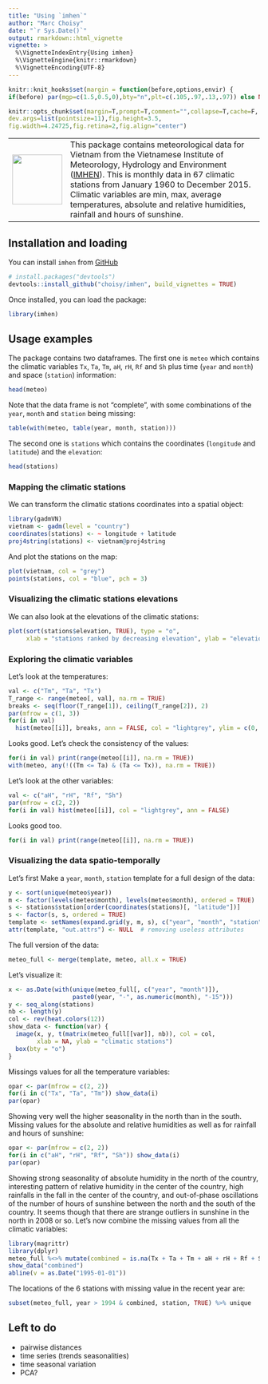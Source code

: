 ```yaml
---
title: "Using `imhen`"
author: "Marc Choisy"
date: "`r Sys.Date()`"
output: rmarkdown::html_vignette
vignette: >
  %\VignetteIndexEntry{Using imhen}
  %\VignetteEngine{knitr::rmarkdown}
  %\VignetteEncoding{UTF-8}
---
```


```r
knitr::knit_hooks$set(margin = function(before,options,envir) {
if(before) par(mgp=c(1.5,0.5,0),bty="n",plt=c(.105,.97,.13,.97)) else NULL })

knitr::opts_chunk$set(margin=T,prompt=T,comment="",collapse=T,cache=F,
dev.args=list(pointsize=11),fig.height=3.5,
fig.width=4.24725,fig.retina=2,fig.align="center")
```


|          |          |
| -------- | ----------------------------------------------------------------- |
| <img src="imhen.png" alt="" style="width: 100px;"/> | This package contains meteorological data for Vietnam from the Vietnamese Institute of Meteorology, Hydrology and Environment  ([IMHEN](http://vnclimate.vn/en/about/imhen/)). This is monthly data in 67 climatic stations from January 1960 to December 2015. Climatic variables are min, max, average temperatures, absolute and relative humidities, rainfall and hours of sunshine. |

## Installation and loading

You can install `imhen` from [GitHub](https://github.com/choisy/imhen)

```r
# install.packages("devtools")
devtools::install_github("choisy/imhen", build_vignettes = TRUE)
```

Once installed, you can load the package:

```r
library(imhen)
```

## Usage examples

The package contains two dataframes. The first one is `meteo` which contains the
climatic variables `Tx`, `Ta`, `Tm`, `aH`, `rH`, `Rf` and `Sh` plus time (`year`
and `month`) and space (`station`) information:

```r
head(meteo)
```

Note that the data frame is not "complete", with some combinations of the `year`,
`month` and `station` being missing:

```r
table(with(meteo, table(year, month, station)))
```

The second one is `stations` which contains the coordinates (`longitude` and
`latitude`) and the `elevation`:

```r
head(stations)
```

### Mapping the climatic stations

We can transform the climatic stations coordinates into a spatial object:

```r
library(gadmVN)
vietnam <- gadm(level = "country")
coordinates(stations) <- ~ longitude + latitude
proj4string(stations) <- vietnam@proj4string
```

And plot the stations on the map:

```r
plot(vietnam, col = "grey")
points(stations, col = "blue", pch = 3)
```

### Visualizing the climatic stations elevations

We can also look at the elevations of the climatic stations:

```r
plot(sort(stations$elevation, TRUE), type = "o",
     xlab = "stations ranked by decreasing elevation", ylab = "elevation (m)")
```

### Exploring the climatic variables

Let's look at the temperatures:

```r
val <- c("Tm", "Ta", "Tx")
T_range <- range(meteo[, val], na.rm = TRUE)
breaks <- seq(floor(T_range[1]), ceiling(T_range[2]), 2)
par(mfrow = c(1, 3))
for(i in val)
  hist(meteo[[i]], breaks, ann = FALSE, col = "lightgrey", ylim = c(0, 10500))
```

Looks good. Let's check the consistency of the values:

```r
for(i in val) print(range(meteo[[i]], na.rm = TRUE))
with(meteo, any(!((Tm <= Ta) & (Ta <= Tx)), na.rm = TRUE))
```

Let's look at the other variables:

```r
val <- c("aH", "rH", "Rf", "Sh")
par(mfrow = c(2, 2))
for(i in val) hist(meteo[[i]], col = "lightgrey", ann = FALSE)
```

Looks good too.

```r
for(i in val) print(range(meteo[[i]], na.rm = TRUE))
```

### Visualizing the data spatio-temporally

Let's first Make a `year`, `month`, `station` template for a full design of the
data:

```r
y <- sort(unique(meteo$year))
m <- factor(levels(meteo$month), levels(meteo$month), ordered = TRUE)
s <- stations$station[order(coordinates(stations)[, "latitude"])]
s <- factor(s, s, ordered = TRUE)
template <- setNames(expand.grid(y, m, s), c("year", "month", "station"))
attr(template, "out.attrs") <- NULL  # removing useless attributes
```

The full version of the data:

```r
meteo_full <- merge(template, meteo, all.x = TRUE)
```

Let's visualize it:

```r
x <- as.Date(with(unique(meteo_full[, c("year", "month")]),
                  paste0(year, "-", as.numeric(month), "-15")))
y <- seq_along(stations)
nb <- length(y)
col <- rev(heat.colors(12))
show_data <- function(var) {
  image(x, y, t(matrix(meteo_full[[var]], nb)), col = col,
        xlab = NA, ylab = "climatic stations")
  box(bty = "o")
}
```

Missings values for all the temperature variables:

```r
opar <- par(mfrow = c(2, 2))
for(i in c("Tx", "Ta", "Tm")) show_data(i)
par(opar)
```

Showing very well the higher seasonality in the north than in the south. Missing
values for the absolute and relative humidities as well as for rainfall and
hours of sunshine:

```r
opar <- par(mfrow = c(2, 2))
for(i in c("aH", "rH", "Rf", "Sh")) show_data(i)
par(opar)
```

Showing strong seasonality of absolute humidity in the north of the country,
interesting pattern of relative humidity in the center of the country, high
rainfalls in the fall in the center of the country, and out-of-phase 
oscillations of the number of hours of sunshine between the north and the south
of the country. It seems though that there are strange outliers in sunshine in
the north in 2008 or so. Let's now combine the missing values from all the
climatic variables:

```r
library(magrittr)
library(dplyr)
meteo_full %<>% mutate(combined = is.na(Tx + Ta + Tm + aH + rH + Rf + Sh))
show_data("combined")
abline(v = as.Date("1995-01-01"))
```

The locations of the 6 stations with missing value in the recent year are:

```r
subset(meteo_full, year > 1994 & combined, station, TRUE) %>% unique
```

## Left to do

- pairwise distances
- time series (trends seasonalities)
- time seasonal variation
- PCA?
